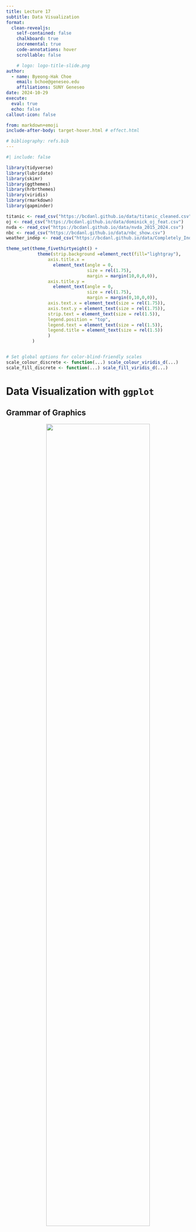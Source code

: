 ```yaml
---
title: Lecture 17
subtitle: Data Visualization
format:
  clean-revealjs:
    self-contained: false
    chalkboard: true
    incremental: true
    code-annotations: hover
    scrollable: false

    # logo: logo-title-slide.png
author:
  - name: Byeong-Hak Choe
    email: bchoe@geneseo.edu
    affiliations: SUNY Geneseo
date: 2024-10-29
execute: 
  eval: true
  echo: false
callout-icon: false

from: markdown+emoji
include-after-body: target-hover.html # effect.html

# bibliography: refs.bib
---
```


```r
#| include: false

library(tidyverse)
library(lubridate)
library(skimr)
library(ggthemes)
library(hrbrthemes)
library(viridis)
library(rmarkdown)
library(gapminder)

titanic <- read_csv("https://bcdanl.github.io/data/titanic_cleaned.csv")
oj <- read_csv("https://bcdanl.github.io/data/dominick_oj_feat.csv")
nvda <- read_csv("https://bcdanl.github.io/data/nvda_2015_2024.csv")
nbc <- read_csv("https://bcdanl.github.io/data/nbc_show.csv")
weather_indep <- read_csv("https://bcdanl.github.io/data/Completely_Independent_Variables__Rainfall_and_Temperature.csv")

theme_set(theme_fivethirtyeight() +
            theme(strip.background =element_rect(fill="lightgray"),
                axis.title.x = 
                  element_text(angle = 0,
                               size = rel(1.75),
                               margin = margin(10,0,0,0)),
                axis.title.y = 
                  element_text(angle = 0,
                               size = rel(1.75),
                               margin = margin(0,10,0,0)),
                axis.text.x = element_text(size = rel(1.75)),
                axis.text.y = element_text(size = rel(1.75)),
                strip.text = element_text(size = rel(1.5)),
                legend.position = "top",
                legend.text = element_text(size = rel(1.5)),
                legend.title = element_text(size = rel(1.5))
                )
          )


# Set global options for color-blind-friendly scales
scale_colour_discrete <- function(...) scale_colour_viridis_d(...)
scale_fill_discrete <- function(...) scale_fill_viridis_d(...)

```


# Data Visualization with `ggplot` {background-color="#1c4982"}


## Grammar of Graphics

<div style="text-align: center; width: 100%; margin: auto;">
  <img src="https://bcdanl.github.io/lec_figs/grammar-of-graphics.png" style="width: 75%; margin-bottom: -20px;">
  <p style="font-weight: bold;"></p>
</div>

- A **grammar of graphics** is a tool that enables us to concisely describe the components of a graphic.
  
## Data Visualization - First Steps

```.r
library(tidyverse)
mpg
?mpg
```

- The `mpg` data frame, provided by `ggplot2`, contains observations collected by the US Environmental Protection Agency on 38 models of car.

- Q. Do cars with big engines use more fuel than cars with small engines?
  - `displ`: a car's engine size, in liters.
  - `hwy`: a car's fuel efficiency on the highway, in miles per gallon (mpg). 


-  What does the relationship between engine size and fuel efficiency look like?


## Data Visualization - First Steps
### Creating a Scatterplot with `ggplot`


```r
#| echo: true
#| fig-asp: .85
#| output-location: column-fragment

ggplot( data = mpg,
        mapping = 
          aes(x = displ, 
              y = hwy) ) + 
  geom_point()
```


- To plot `mpg`, run the above code to put `displ` on the `x`-axis and `hwy` on the `y`-axis.


## Data Visualization - First Steps
### Components in the Grammar of Graphics


```.r
ggplot( data = DATA.FRAME,
        mapping = 
          aes( MAPPINGS ) ) + 
  GEOM_FUNCTION()
```


<!-- - To make a ggplot plot, replace the capitalized components in the code above with a `data.frame`, a `geom` function, or a collection of mappings such as `x = variable_1` and `y = variable_2`. -->

- A `ggplot` graphic is a `mapping` of variables in `data` to `aes`thetic attributes of `geom`etric objects.


- **Three Essential Components in `ggplot()` Graphics**:
  1. `data`: **data.frame** containing the variables of interest.
  2. `geom_*()`:  **geometric object** in the plot (e.g., point, line, bar, histogram, boxplot).
  3. `aes()`: **aesthetic attributes** of the geometric object (e.g., `x`-axis, `y`-axis, `color`, `shape`, `size`, `fill`) mapped to variables in the data.frame.




## Data Visualization - First Steps
### Creating a Scatterplot with `ggplot`

```r
#| echo: true
#| eval: false

ggplot( data = mpg,
        mapping = 
          aes(x = displ, 
              y = hwy) ) + 
  geom_point()
```

- **Three Essential Components in This Particular `ggplot()`**:
  1. `data = mpg`
  2. `geom_point()`
  3. `aes(x = displ, y = hwy)`


# Relationship `ggplot()` {background-color="#1c4982"}


## Relationship `ggplot()`
### Scatterplot with `geom_point()`

```r
#| echo: true
#| fig-asp: .85
#| output-location: column-fragment
ggplot( data = mpg,
        mapping = 
          aes(x = displ, 
              y = hwy) ) + 
  geom_point()
```



## Relationship `ggplot()`
### Fitted Curve with `geom_smooth()`

```r
#| echo: true
#| fig-asp: .85
#| output-location: column-fragment

ggplot( data = mpg,
        mapping = 
          aes(x = displ, 
              y = hwy) ) + 
  geom_smooth()
```




## Relationship `ggplot()`
### `geom_point()` with `geom_smooth()`


```r
#| echo: true
#| fig-asp: .85
#| output-location: column-fragment


# To add a layer of 
# a `ggplot()` component, 
# we can simply add it to 
# the `ggplot()` with `+`.

ggplot( data = mpg,
        mapping = 
          aes(x = displ, 
              y = hwy) ) + 
  geom_point() + 
  geom_smooth()
```

- The geometric object `geom_smooth()` draws a smooth curve fitted to the data.



## `ggplot()` workflow
### Common problems in `ggplot()`

```.r
ggplot(data = mpg,
       mapping = 
          aes(x = displ, 
              y = hwy) ) +
 geom_point()
 + geom_smooth()
```

- One common problem when creating `ggplot2` graphics is to put the `+` in the wrong place.
  - **Correct Approach**: Always place the `+` at the end of the previous line, NOT at the beginning of the next line.



## Relationship `ggplot()`
### About `geom_smooth()`


- Using **regression**---one of the **machine learning** methods---the `geom_smooth()` visualizes the **predicted** value of the `y` variable for a given value of the `x` variable.

- **What Does the Grey Ribbon Represent?**
  - The grey ribbon illustrates the **uncertainty** around the estimated prediction curve.
  - We are **95% confident** that the actual relationship between `x` and `y` variables falls within the grey ribbon.



## Relationship `ggplot()`
### `geom_point()` with `geom_smooth(method = lm)`

```r
#| echo: true
#| fig-asp: .85
#| output-location: column-fragment

ggplot( data = mpg,
        mapping = 
          aes(x = displ, 
              y = hwy) ) + 
  geom_point() + 
  geom_smooth(method = "lm")

```

- `method = "lm"` specifies that a linear model (`lm`), called a **linear regression** model.



## Relationship `ggplot()`

```r
#| echo: false
#| eval: true
#| fig-align: center

ggplot( data = mpg,
        mapping = 
          aes(x = displ, 
              y = hwy) ) + 
  geom_point()
```

- How many points are in this plot?
- How many observations are in the `mpg` data.frame?



## Relationship `ggplot()`
### Overplotting problem

- Many points overlap each other. 
  - This problem is known as **overplotting**. 

- When points overlap, it's hard to know how many data points are at a particular location. 

- Overplotting can obscure patterns and outliers, leading to potentially misleading conclusions. 



## Relationship `ggplot()`
### Overplotting and Transparency with `alpha`

```r
#| echo: true
#| fig-asp: .85
#| output-location: column-fragment


# alpha = 0.33 should be located
# within the geom function,
# NOT within the aesthetic function

ggplot( data = mpg,
        mapping = 
          aes(x = displ, 
              y = hwy) ) + 
  geom_point( alpha = 0.33 ) 
```

- We can set a transparency level (`alpha`) between **0** (full transparency) and **1** (no transparency) manually.



## Relationship `ggplot()`
### Overplotting and Transparency with `alpha`

```r
#| echo: true
#| fig-asp: .85
#| output-location: column-fragment

ggplot( data = mpg,
        mapping = 
          aes(x = displ, 
              y = hwy) ) + 
  geom_point( alpha = .33 )
```

- We can set an aesthetic property manually, as seen above, not within the `aes()` function but within the `geom_*()` function.





## Relationship `ggplot()`
- **Be mindful of the variable placement on the axes.**
  - It’s common practice to place the **input variable** along the x-axis and the **outcome variable** along the y-axis.

-	**Input Variable**: Represents the potential “cause.”
-	**Outcome Variable**: Represents the potential “effect.”
  - **Example**: Advertising budget (input) and sales revenue (outcome).


## Relationship `ggplot()`
### Correlation does not imply causation

<div style="text-align: center; width: 100%; margin: auto;">
  <img src="https://bcdanl.github.io/lec_figs/corr-causal.png" style="width: 50%; margin-bottom: -20px;">
  <p style="font-weight: bold;"></p>
</div>

- Just because you uncover a relationship doesn't mean you've identified the "causal" relationship.
  <!-- - **Causal inference** is the study of identifying cause-and-effect relationships from data, beyond simple correlations. -->




## Relationship `ggplot()`

- **Caution**: Correlation does not imply causation
  - A strong correlation does not imply that one variable causes the other to change.
  
- **Correlation** measures the **strength and direction** of a linear relationship between two variables.
  - Positive/negative correlation
  - Strong/weak correlation
  - No correlation

- **Causation**: Indicates that one variable directly influences or causes a change in another
  - Establishing causation requires controlled experimentation or additional evidence
  - E.g., Smoking causes an increase in lung cancer risk (causation)
  
